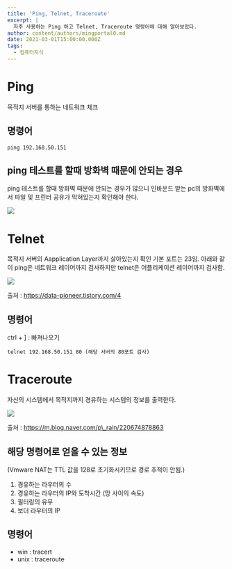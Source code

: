 ```yaml
---
title: 'Ping, Telnet, Traceroute'
excerpt: |
  자주 사용하는 Ping 하고 Telnet, Traceroute 명령어에 대해 알아보았다.
author: content/authors/mingportal0.md
date: 2021-03-01T15:00:00.000Z
tags:
  - 컴퓨터지식
---
```


# Ping

목적지 서버를 통하는 네트워크 체크

## 명령어

```shell
ping 192.168.50.151
```

## ping 테스트를 할때 방화벽 때문에 안되는 경우

ping 테스트를 할때 방화벽 때문에 안되는 경우가 많으니 인바운드 받는 pc의 방화벽에서 파일 및 프린터 공유가 막혀있는지 확인해야 한다.

![](/uploads/DaCapture_20210303-14381803.png)

# Telnet

목적지 서버의 Aapplication Layer까지 살아있는지 확인
기본 포트는 23임.
아래와 같이 ping은 네트워크 레이어까지 검사하지만 telnet은 어플리케이션 레이어까지 검사함.

![](/uploads/DaCapture_20210302-16093203.png)


출처 : https://data-pioneer.tistory.com/4

## 명령어

ctrl + ] : 빠져나오기

```shell
telnet 192.168.50.151 80 (해당 서버의 80포트 검사)
```

# Traceroute

자신의 시스템에서 목적지까지 경유하는 시스템의 정보를 출력한다.

![](/uploads/DaCapture_20210302-16004203.png)

출처 : https://m.blog.naver.com/p\_rain/220674878863

## 해당 명령어로 얻을 수 있는 정보

(Vmware NAT는 TTL 값을 128로 초기화시키므로 경로 추적이 안됨.)

1. 경유하는 라우터의 수
2. 경유하는 라우터의 IP와 도착시간 (망 사이의 속도)
3. 필터링의 유무
4. 보더 라우터의 IP

## 명령어

* win : tracert
* unix : traceroute
